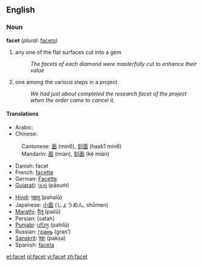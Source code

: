 ==English==

===Noun===
'''facet''' (''plural:'' [[facets]])

# any one of the flat surfaces cut into a gem
#: ''The facets of each diamond were masterfully cut to enhance their value''
# one among the various steps in a project
#: ''We had just about completed the research facet of the project when the order came to cancel it''.

====Translations====
{{top}}
*Arabic: {{ARchar|[[سطح|سطْح]]}} {{Unicode|(ʂaʈħ)}} {{m}}
*Chinese:
:Cantonese: [[面]] (min6), [[刻面]] (haak1 min6)
:Mandarin: [[面]] (miàn), [[刻面]] (kè miàn)
*Danish: facet
*French: [[facette]]
*German: [[Facette]]
*[[Gujarati]]: [[પાસું]] (pāsuṁ)
{{mid}}
*[[Hindi]]: [[पहलू]] (pahalū)
*Japanese: [[小面]] (しょうめん, shōmen)
*[[Marathi]]: [[पैलू]] (pailū)
*Persian: {{FAchar|[[سطح]]}} (satah)
*[[Punjabi]]: [[ਪਹਿਲੂ]] (pahilū)
*Russian: [[грань]] (gran’) {{f}}
*[[Sanskrit]]: [[पक्षः]] (pakṣa)
*Spanish: [[faceta]] {{f}}
{{bottom}}

[[et:facet]]
[[pl:facet]]
[[vi:facet]]
[[zh:facet]]